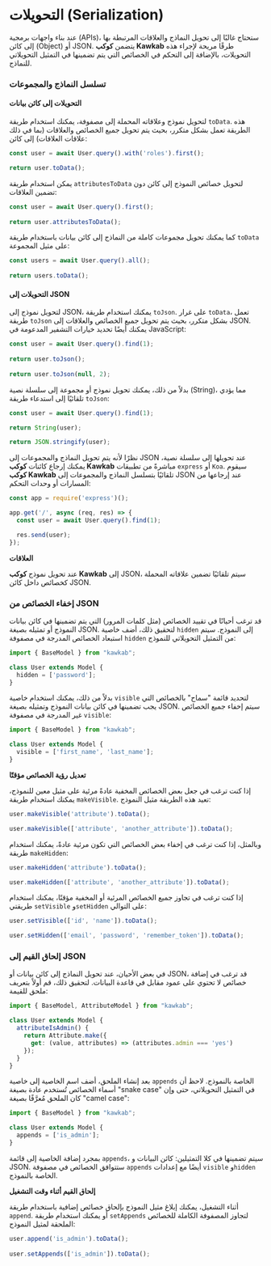# التحويلات (Serialization)

عند بناء واجهات برمجية (APIs)، ستحتاج غالبًا إلى تحويل النماذج والعلاقات المرتبطة بها إلى كائن (Object) أو JSON. يتضمن **كوكب Kawkab** طرقًا مريحة لإجراء هذه التحويلات، بالإضافة إلى التحكم في الخصائص التي يتم تضمينها في التمثيل التحويلاتي للنماذج.

### تسلسل النماذج والمجموعات

#### التحويلات إلى كائن بيانات

لتحويل نموذج وعلاقاته المحملة إلى مصفوفة، يمكنك استخدام طريقة `toData`. هذه الطريقة تعمل بشكل متكرر، بحيث يتم تحويل جميع الخصائص والعلاقات (بما في ذلك علاقات العلاقات) إلى كائن:

```javascript
const user = await User.query().with('roles').first();

return user.toData();
```

يمكن استخدام طريقة `attributesToData` لتحويل خصائص النموذج إلى كائن دون تضمين العلاقات:

```javascript
const user = await User.query().first();
 
return user.attributesToData();
```

كما يمكنك تحويل مجموعات كاملة من النماذج إلى كائن بيانات باستخدام طريقة `toData` على مثيل المجموعة:

```javascript
const users = await User.query().all();
 
return users.toData();
```

#### التحويلات إلى JSON

لتحويل نموذج إلى JSON، يمكنك استخدام طريقة `toJson`. على غرار `toData`، تعمل طريقة `toJson` بشكل متكرر، بحيث يتم تحويل جميع الخصائص والعلاقات إلى JSON. يمكنك أيضًا تحديد خيارات التشفير المدعومة في JavaScript:

```javascript
const user = await User.query().find(1);
 
return user.toJson();
 
return user.toJson(null, 2);
```

بدلاً من ذلك، يمكنك تحويل نموذج أو مجموعة إلى سلسلة نصية (String)، مما يؤدي تلقائيًا إلى استدعاء طريقة `toJson`:

```javascript
const user = await User.query().find(1);

return String(user);

return JSON.stringify(user);
```

نظرًا لأنه يتم تحويل النماذج والمجموعات إلى JSON عند تحويلها إلى سلسلة نصية، يمكنك إرجاع كائنات **كوكب Kawkab** مباشرةً من تطبيقات `express` أو `Koa`. سيقوم **كوكب Kawkab** تلقائيًا بتسلسل النماذج والمجموعات إلى JSON عند إرجاعها من المسارات أو وحدات التحكم:

```javascript
const app = require('express')();

app.get('/', async (req, res) => {
  const user = await User.query().find(1);

  res.send(user);
});
```

**العلاقات**

عند تحويل نموذج **كوكب Kawkab** إلى JSON، سيتم تلقائيًا تضمين علاقاته المحملة كخصائص داخل كائن JSON.

### إخفاء الخصائص من JSON

قد ترغب أحيانًا في تقييد الخصائص (مثل كلمات المرور) التي يتم تضمينها في كائن بيانات النموذج أو تمثيله بصيغة JSON. لتحقيق ذلك، أضف خاصية `hidden` إلى النموذج. سيتم استبعاد الخصائص المدرجة في مصفوفة `hidden` من التمثيل التحويلاتي للنموذج:

```javascript
import { BaseModel } from "kawkab";

class User extends Model {
  hidden = ['password'];
}
```

بدلاً من ذلك، يمكنك استخدام خاصية `visible` لتحديد قائمة "سماح" بالخصائص التي يجب تضمينها في كائن بيانات النموذج وتمثيله بصيغة JSON. سيتم إخفاء جميع الخصائص غير المدرجة في مصفوفة `visible`:

```javascript
import { BaseModel } from "kawkab";

class User extends Model {
  visible = ['first_name', 'last_name'];
}
```

**تعديل رؤية الخصائص مؤقتًا**

إذا كنت ترغب في جعل بعض الخصائص المخفية عادةً مرئية على مثيل معين للنموذج، يمكنك استخدام طريقة `makeVisible`. تعيد هذه الطريقة مثيل النموذج:

```javascript
user.makeVisible('attribute').toData();

user.makeVisible(['attribute', 'another_attribute']).toData();
```

وبالمثل، إذا كنت ترغب في إخفاء بعض الخصائص التي تكون مرئية عادةً، يمكنك استخدام طريقة `makeHidden`:

```javascript
user.makeHidden('attribute').toData();

user.makeHidden(['attribute', 'another_attribute']).toData();
```

إذا كنت ترغب في تجاوز جميع الخصائص المرئية أو المخفية مؤقتًا، يمكنك استخدام طريقتي `setVisible` و`setHidden` على التوالي:

```javascript
user.setVisible(['id', 'name']).toData();

user.setHidden(['email', 'password', 'remember_token']).toData();
```

### إلحاق القيم إلى JSON

في بعض الأحيان، عند تحويل النماذج إلى كائن بيانات أو JSON، قد ترغب في إضافة خصائص لا تحتوي على عمود مقابل في قاعدة البيانات. لتحقيق ذلك، قم أولاً بتعريف ملحق للقيمة:

```javascript
import { BaseModel, AttributeModel } from "kawkab";

class User extends Model {
  attributeIsAdmin() {
    return Attribute.make({
      get: (value, attributes) => (attributes.admin === 'yes')
    });
  }
}
```

بعد إنشاء الملحق، أضف اسم الخاصية إلى خاصية `appends` الخاصة بالنموذج. لاحظ أن أسماء الخصائص تُستخدم عادة بصيغة "snake case" في التمثيل التحويلاتي، حتى وإن كان الملحق مُعرَّفًا بصيغة "camel case":

```javascript
import { BaseModel } from "kawkab";

class User extends Model {
  appends = ['is_admin'];
}
```

بمجرد إضافة الخاصية إلى قائمة `appends`، سيتم تضمينها في كلا التمثيلين: كائن البيانات و JSON. ستتوافق الخصائص في مصفوفة `appends` أيضًا مع إعدادات `visible` و`hidden` الخاصة بالنموذج.

**إلحاق القيم أثناء وقت التشغيل**

أثناء التشغيل، يمكنك إبلاغ مثيل النموذج بإلحاق خصائص إضافية باستخدام طريقة `append`. أو يمكنك استخدام طريقة `setAppends` لتجاوز المصفوفة الكاملة للخصائص الملحقة لمثيل النموذج:

```javascript
user.append('is_admin').toData();
 
user.setAppends(['is_admin']).toData();
```